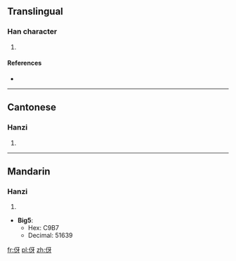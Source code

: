 ==Translingual==

===Han character===
{{Han char|rn=9|rad=人|as=04|sn=6|four=2724<sub>0</sub>|canj=人一女竹 (OMVH)}}

# {{defn|Han|sort=人04}}

====References====
* {{Han ref|kx=0096.121|hdz=10120.060|uh=4F22|ud=20258}}

----

==Cantonese==

===Hanzi===
{{yue-hanzi|jyut=|y=nga4}}

# {{defn|Cantonese|sort=人04}}

----

==Mandarin==

===Hanzi===
{{cmn-hanzi|pin=[[yá]] ([[ya2]])|wg=ya<sup>2</sup>}}

# {{defn|Mandarin|sort=人04}}

* '''Big5''':
** Hex: C9B7
** Decimal: 51639

[[fr:伢]]
[[pl:伢]]
[[zh:伢]]